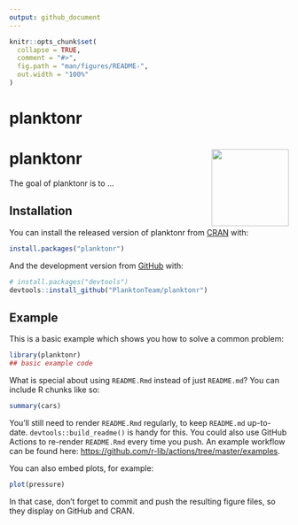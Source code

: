 ```yaml
---
output: github_document
---
```


<!-- README.md is generated from README.Rmd. Please edit that file -->

```r
knitr::opts_chunk$set(
  collapse = TRUE,
  comment = "#>",
  fig.path = "man/figures/README-",
  out.width = "100%"
)
```

# planktonr

# planktonr <a href='https://github.com/PlanktonTeam/planktonr'><img src='man/figures/planktonr.png' align="right" height="139" /></a>

<!-- badges: start -->
<!-- badges: end -->

The goal of planktonr is to ...

## Installation

You can install the released version of planktonr from [CRAN](https://CRAN.R-project.org) with:

``` r
install.packages("planktonr")
```

And the development version from [GitHub](https://github.com/) with:

``` r
# install.packages("devtools")
devtools::install_github("PlanktonTeam/planktonr")
```
## Example

This is a basic example which shows you how to solve a common problem:

```r
library(planktonr)
## basic example code
```

What is special about using `README.Rmd` instead of just `README.md`? You can include R chunks like so:

```r
summary(cars)
```

You'll still need to render `README.Rmd` regularly, to keep `README.md` up-to-date. `devtools::build_readme()` is handy for this. You could also use GitHub Actions to re-render `README.Rmd` every time you push. An example workflow can be found here: <https://github.com/r-lib/actions/tree/master/examples>.

You can also embed plots, for example:

```r
plot(pressure)
```

In that case, don't forget to commit and push the resulting figure files, so they display on GitHub and CRAN.
